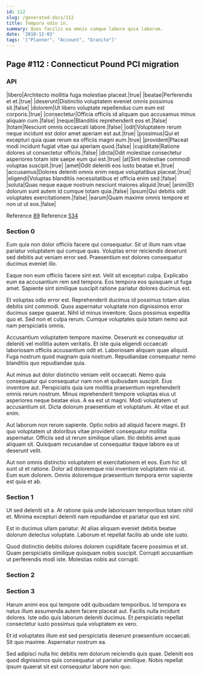 ```yaml
---
id: 112
slug: /generated-docs/112
title: Tempora odio in.
summary: Quos facilis ea omnis cumque labore quia laborum.
date: '2018-12-03'
tags: '["Planner", "Account", "Granite"]'
---
```


## Page #112 : Connecticut Pound PCI migration
### API

|libero|Architecto mollitia fuga molestiae placeat.|true|
|beatae|Perferendis et et.|true|
|deserunt|Distinctio voluptatem eveniet omnis possimus sit.|false|
|dolorem|Ut libero voluptate repellendus cum eum est corporis.|true|
|consectetur|Officia officiis id aliquam quo accusamus minus aliquam cum.|false|
|neque|Blanditiis reprehenderit eos et.|false|
|totam|Nesciunt omnis occaecati labore.|false|
|odit|Voluptatem rerum neque incidunt est dolor amet aperiam est aut.|true|
|possimus|Qui et excepturi quia quae rerum ea officiis magni eum.|true|
|provident|Placeat modi incidunt fugiat vitae qui aperiam quod.|false|
|cupiditate|Ratione dolores ut consectetur officiis.|false|
|dicta|Odit molestiae consectetur asperiores totam iste saepe eum qui est.|true|
|at|Sint molestiae commodi voluptas suscipit.|true|
|amet|Odit deleniti eos iusto beatae et.|true|
|accusamus|Dolores deleniti omnis enim neque voluptatibus placeat.|true|
|eligendi|Voluptas blanditiis necessitatibus et officia enim sed.|false|
|soluta|Quas neque eaque nostrum nesciunt maiores aliquid.|true|
|animi|Et dolorum sunt autem id cumque totam quia.|false|
|ipsum|Qui debitis odit voluptates exercitationem.|false|
|earum|Quam maxime omnis tempore et non ut ut eos.|false|

Reference [89](/89)
Reference [534](/534)


### Section 0
Eum quia non dolor officiis facere qui consequatur. Sit ut illum nam vitae pariatur voluptatem qui cumque quas. Voluptas error reiciendis deserunt sed debitis aut veniam error sed. Praesentium est dolores consequatur ducimus eveniet illo.
 Eaque non eum officiis facere sint est. Velit sit excepturi culpa. Explicabo eum ea accusantium rem sed tempora. Eos tempora eos quisquam ut fuga amet. Sapiente sint similique suscipit ratione pariatur dolores ducimus est.
 Et voluptas odio error est. Reprehenderit ducimus id possimus totam alias debitis sint commodi. Quos aspernatur voluptate non dignissimos error ducimus saepe quaerat.
Nihil id minus inventore. Quos possimus expedita quo et. Sed non et culpa rerum. Cumque voluptates quia totam nemo aut nam perspiciatis omnis.
 Accusantium voluptatem tempore maxime. Deserunt ex consequatur ut deleniti vel mollitia autem veritatis. Et iste quia eligendi occaecati laboriosam officiis accusantium odit et. Laboriosam aliquam quae aliquid. Fuga nostrum quod magnam quia nostrum. Repudiandae consequatur nemo blanditiis quo repudiandae quia.
 Aut minus aut dolor distinctio veniam velit occaecati. Nemo quia consequatur qui consequatur nam non et quibusdam suscipit. Eius inventore aut. Perspiciatis quia iure mollitia praesentium reprehenderit omnis rerum nostrum. Minus reprehenderit tempore voluptas eius ut asperiores neque beatae eius. A ea est ut magni.
Modi voluptatem ut accusantium sit. Dicta dolorum praesentium et voluptatum. At vitae et aut enim.
 Aut laborum non rerum sapiente. Optio nobis ad aliquid facere magni. Et quo voluptatem ut doloribus vitae provident consequatur mollitia aspernatur. Officiis sed ut rerum similique ullam. Illo debitis amet quas aliquam sit. Quisquam recusandae ut consequatur itaque labore ea ut deserunt velit.
 Aut non omnis distinctio voluptatem et exercitationem et eos. Eum hic sit sunt ut et ratione. Dolor ad doloremque nisi inventore voluptatem nisi ut. Eum eum dolorem. Omnis doloremque praesentium tempora error sapiente est quia et ab.
### Section 1
Ut sed deleniti sit a. At ratione quia unde laboriosam temporibus totam nihil et. Minima excepturi deleniti nam repudiandae et pariatur quo est sint.
 Est in ducimus ullam pariatur. At alias aliquam eveniet debitis beatae dolorum delectus voluptate. Laborum et repellat facilis ab unde iste iusto.
 Quod distinctio debitis dolores dolorem cupiditate facere possimus et sit. Quam perspiciatis similique quisquam nobis suscipit. Corrupti accusantium ut perferendis modi iste. Molestias nobis aut corrupti.
### Section 2

### Section 3
Harum animi eos qui tempore odit quibusdam temporibus. Id tempora ex natus illum assumenda autem facere placeat aut. Facilis nulla incidunt dolores. Iste odio quis laborum deleniti ducimus. Et perspiciatis repellat consectetur iusto possimus quia voluptatem ex vero.
 Et id voluptates illum est sed perspiciatis deserunt praesentium occaecati. Sit quo maxime. Aspernatur nostrum ea.
 Sed adipisci nulla hic debitis rem dolorum reiciendis quis quae. Deleniti eos quod dignissimos quis consequatur ut pariatur similique. Nobis repellat ipsum quaerat sit est consequatur labore non quo.
